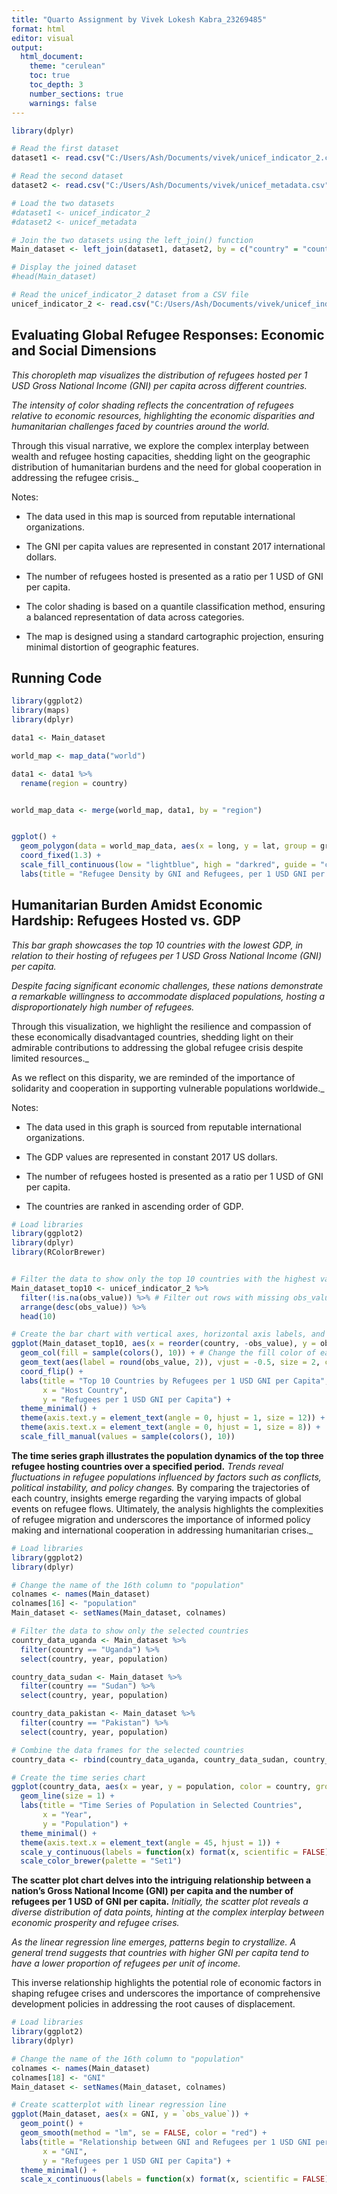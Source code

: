 ---
title: "Quarto Assignment by Vivek Lokesh Kabra_23269485"
format: html
editor: visual
output:
  html_document:
    theme: "cerulean"
    toc: true
    toc_depth: 3
    number_sections: true
    warnings: false
---

```{r}
library(dplyr)

# Read the first dataset
dataset1 <- read.csv("C:/Users/Ash/Documents/vivek/unicef_indicator_2.csv")

# Read the second dataset
dataset2 <- read.csv("C:/Users/Ash/Documents/vivek/unicef_metadata.csv")

# Load the two datasets
#dataset1 <- unicef_indicator_2
#dataset2 <- unicef_metadata

# Join the two datasets using the left_join() function
Main_dataset <- left_join(dataset1, dataset2, by = c("country" = "country", "alpha_2_code" = "alpha_2_code", "alpha_3_code" = "alpha_3_code", "numeric_code" = "numeric_code"))

# Display the joined dataset
#head(Main_dataset)

# Read the unicef_indicator_2 dataset from a CSV file
unicef_indicator_2 <- read.csv("C:/Users/Ash/Documents/vivek/unicef_indicator_2.csv")

```

## **Evaluating Global Refugee Responses: Economic and Social Dimensions**

*This choropleth map visualizes the distribution of refugees hosted per 1 USD Gross National Income (GNI) per capita across different countries.*

*The intensity of color shading reflects the concentration of refugees relative to economic resources, highlighting the economic disparities and humanitarian challenges faced by countries around the world.*

Through this visual narrative, we explore the complex interplay between wealth and refugee hosting capacities, shedding light on the geographic distribution of humanitarian burdens and the need for global cooperation in addressing the refugee crisis.\_

Notes:

-   The data used in this map is sourced from reputable international organizations.

-   The GNI per capita values are represented in constant 2017 international dollars.

-   The number of refugees hosted is presented as a ratio per 1 USD of GNI per capita.

-   The color shading is based on a quantile classification method, ensuring a balanced representation of data across categories.

-   The map is designed using a standard cartographic projection, ensuring minimal distortion of geographic features.

## Running Code

```{r}
library(ggplot2)
library(maps)
library(dplyr)

data1 <- Main_dataset

world_map <- map_data("world")

data1 <- data1 %>%
  rename(region = country)


world_map_data <- merge(world_map, data1, by = "region")


ggplot() +
  geom_polygon(data = world_map_data, aes(x = long, y = lat, group = group, fill = obs_value)) +
  coord_fixed(1.3) +
  scale_fill_continuous(low = "lightblue", high = "darkred", guide = "colorbar") +
  labs(title = "Refugee Density by GNI and Refugees, per 1 USD GNI per Capita", x = "Longitude", y = "Latitude", fill = "obs_value")
```

## **Humanitarian Burden Amidst Economic Hardship: Refugees Hosted vs. GDP**

*This bar graph showcases the top 10 countries with the lowest GDP, in relation to their hosting of refugees per 1 USD Gross National Income (GNI) per capita.*

*Despite facing significant economic challenges, these nations demonstrate a remarkable willingness to accommodate displaced populations, hosting a disproportionately high number of refugees.*

Through this visualization, we highlight the resilience and compassion of these economically disadvantaged countries, shedding light on their admirable contributions to addressing the global refugee crisis despite limited resources.\_

As we reflect on this disparity, we are reminded of the importance of solidarity and cooperation in supporting vulnerable populations worldwide.\_

Notes:

-   The data used in this graph is sourced from reputable international organizations.

-   The GDP values are represented in constant 2017 US dollars.

-   The number of refugees hosted is presented as a ratio per 1 USD of GNI per capita.

-   The countries are ranked in ascending order of GDP.

```{r}
# Load libraries
library(ggplot2)
library(dplyr)
library(RColorBrewer)


# Filter the data to show only the top 10 countries with the highest values
Main_dataset_top10 <- unicef_indicator_2 %>%
  filter(!is.na(obs_value)) %>% # Filter out rows with missing obs_value
  arrange(desc(obs_value)) %>%
  head(10)

# Create the bar chart with vertical axes, horizontal axis labels, and random colors for each bar
ggplot(Main_dataset_top10, aes(x = reorder(country, -obs_value), y = obs_value)) +
  geom_col(fill = sample(colors(), 10)) + # Change the fill color of each bar
  geom_text(aes(label = round(obs_value, 2)), vjust = -0.5, size = 2, color = "black", angle = 0, position = position_stack(vjust = 0.5)) + # Add the obs_value on the bars
  coord_flip() +
  labs(title = "Top 10 Countries by Refugees per 1 USD GNI per Capita",
       x = "Host Country",
       y = "Refugees per 1 USD GNI per Capita") +
  theme_minimal() +
  theme(axis.text.y = element_text(angle = 0, hjust = 1, size = 12)) +
  theme(axis.text.x = element_text(angle = 0, hjust = 1, size = 8)) +
  scale_fill_manual(values = sample(colors(), 10))
```

**The time series graph illustrates the population dynamics of the top three refugee hosting countries over a specified period.** *Trends reveal fluctuations in refugee populations influenced by factors such as conflicts, political instability, and policy changes.* By comparing the trajectories of each country, insights emerge regarding the varying impacts of global events on refugee flows. Ultimately, the analysis highlights the complexities of refugee migration and underscores the importance of informed policy making and international cooperation in addressing humanitarian crises.\_

```{r}
# Load libraries
library(ggplot2)
library(dplyr)

# Change the name of the 16th column to "population"
colnames <- names(Main_dataset)
colnames[16] <- "population"
Main_dataset <- setNames(Main_dataset, colnames)

# Filter the data to show only the selected countries
country_data_uganda <- Main_dataset %>%
  filter(country == "Uganda") %>%
  select(country, year, population)

country_data_sudan <- Main_dataset %>%
  filter(country == "Sudan") %>%
  select(country, year, population)

country_data_pakistan <- Main_dataset %>%
  filter(country == "Pakistan") %>%
  select(country, year, population)

# Combine the data frames for the selected countries
country_data <- rbind(country_data_uganda, country_data_sudan, country_data_pakistan)

# Create the time series chart
ggplot(country_data, aes(x = year, y = population, color = country, group = country)) +
  geom_line(size = 1) +
  labs(title = "Time Series of Population in Selected Countries",
       x = "Year",
       y = "Population") +
  theme_minimal() +
  theme(axis.text.x = element_text(angle = 45, hjust = 1)) +
  scale_y_continuous(labels = function(x) format(x, scientific = FALSE)) +
  scale_color_brewer(palette = "Set1")


```

**The scatter plot chart delves into the intriguing relationship between a nation's Gross National Income (GNI) per capita and the number of refugees per 1 USD of GNI per capita.** *Initially, the scatter plot reveals a diverse distribution of data points, hinting at the complex interplay between economic prosperity and refugee crises.*

*As the linear regression line emerges, patterns begin to crystallize. A general trend suggests that countries with higher GNI per capita tend to have a lower proportion of refugees per unit of income.*

This inverse relationship highlights the potential role of economic factors in shaping refugee crises and underscores the importance of comprehensive development policies in addressing the root causes of displacement.

```{r}
# Load libraries
library(ggplot2)
library(dplyr)

# Change the name of the 16th column to "population"
colnames <- names(Main_dataset)
colnames[18] <- "GNI"
Main_dataset <- setNames(Main_dataset, colnames)

# Create scatterplot with linear regression line
ggplot(Main_dataset, aes(x = GNI, y = `obs_value`)) +
  geom_point() +
  geom_smooth(method = "lm", se = FALSE, color = "red") +
  labs(title = "Relationship between GNI and Refugees per 1 USD GNI per Capita (2022)",
       x = "GNI",
       y = "Refugees per 1 USD GNI per Capita") +
  theme_minimal() +
  scale_x_continuous(labels = function(x) format(x, scientific = FALSE))
```
